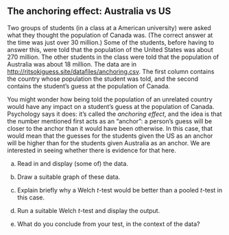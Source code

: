 ## The anchoring effect: Australia vs US

 Two groups of students (in a class at a American university) were asked what they thought the population of Canada was. (The correct answer at the time was just over 30 million.)
Some of the students, before having to answer this, were told that the population of the United States was about 270 million. The other students in the class were told that the population of Australia was
about 18 million. The data are in [http://ritsokiguess.site/datafiles/anchoring.csv](http://ritsokiguess.site/datafiles/anchoring.csv). The first column contains the country whose population the student was told, and the second contains the student's guess at the population of Canada.

You might wonder how being told the population of an unrelated country would have any impact on a student's guess at the population of Canada. Psychology says it does: it's called the *anchoring effect*, and the idea is that the number mentioned first acts as an "anchor": a person's guess will be closer to the anchor than it would have been otherwise. In this case, that would mean that the guesses for the students given the
US as an anchor will be higher than for the students given Australia as an anchor. We are interested in seeing whether there is evidence for that here.




(a) Read in and display (some of)  the data.



(b) Draw a suitable graph of these data.



(c) Explain briefly why a Welch $t$-test would be better than a pooled $t$-test in this case.



(d) Run a suitable Welch $t$-test and display the output.



(e) What do you conclude from your test, in the context of the data?






